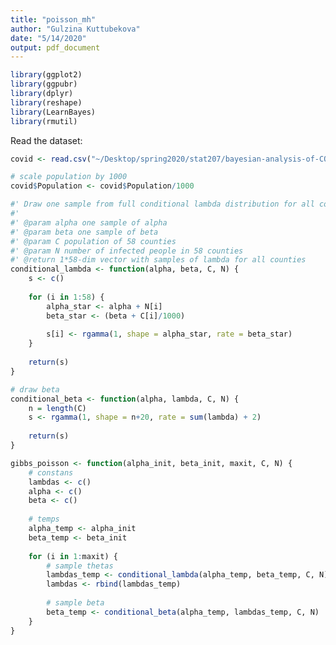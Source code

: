 ```yaml
---
title: "poisson_mh"
author: "Gulzina Kuttubekova"
date: "5/14/2020"
output: pdf_document
---
```



```r
library(ggplot2)
library(ggpubr)
library(dplyr)
library(reshape)
library(LearnBayes)
library(rmutil)
```

Read the dataset:
```r
covid <- read.csv("~/Desktop/spring2020/stat207/bayesian-analysis-of-COVID19-in-CA/data/Covid19-04-13-20.txt")

# scale population by 1000
covid$Population <- covid$Population/1000
```


```r
#' Draw one sample from full conditional lambda distribution for all counties
#' 
#' @param alpha one sample of alpha
#' @param beta one sample of beta
#' @param C population of 58 counties
#' @param N number of infected people in 58 counties 
#' @return 1*58-dim vector with samples of lambda for all counties
conditional_lambda <- function(alpha, beta, C, N) {
    s <- c()
    
    for (i in 1:58) {
        alpha_star <- alpha + N[i]
        beta_star <- (beta + C[i]/1000)
        
        s[i] <- rgamma(1, shape = alpha_star, rate = beta_star)
    }
    
    return(s)
}
```

```r
# draw beta
conditional_beta <- function(alpha, lambda, C, N) {
    n = length(C)
    s <- rgamma(1, shape = n+20, rate = sum(lambda) + 2)
    
    return(s)
}
```

```r
gibbs_poisson <- function(alpha_init, beta_init, maxit, C, N) {
    # constans
    lambdas <- c()
    alpha <- c()
    beta <- c()
    
    # temps
    alpha_temp <- alpha_init
    beta_temp <- beta_init
    
    for (i in 1:maxit) {
        # sample thetas
        lambdas_temp <- conditional_lambda(alpha_temp, beta_temp, C, N)
        lambdas <- rbind(lambdas_temp)
        
        # sample beta
        beta_temp <- conditional_beta(alpha_temp, lambdas_temp, C, N)
    }
}
```














